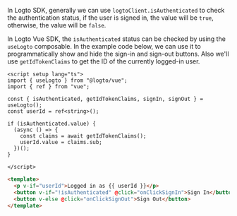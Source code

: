 In Logto SDK, generally we can use `logtoClient.isAuthenticated` to check the authentication status, if the user is signed in, the value will be `true`, otherwise, the value will be `false`.

In Logto Vue SDK, the `isAuthenticated` status can be checked by using the `useLogto` composable. In the example code below, we can use it to programmatically show and hide the sign-in and sign-out buttons. Also we'll use `getIdTokenClaims` to get the ID of the currently logged-in user.

```tsx
<script setup lang="ts">
import { useLogto } from "@logto/vue";
import { ref } from "vue";

const { isAuthenticated, getIdTokenClaims, signIn, signOut } = useLogto();
const userId = ref<string>();

if (isAuthenticated.value) {
  (async () => {
    const claims = await getIdTokenClaims();
    userId.value = claims.sub;
  })();
}

</script>
```

```html
<template>
  <p v-if="userId">Logged in as {{ userId }}</p>
  <button v-if="!isAuthenticated" @click="onClickSignIn">Sign In</button>
  <button v-else @click="onClickSignOut">Sign Out</button>
</template>
```
